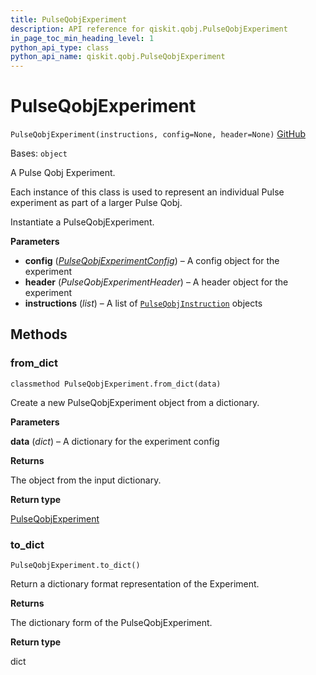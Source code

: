 ```yaml
---
title: PulseQobjExperiment
description: API reference for qiskit.qobj.PulseQobjExperiment
in_page_toc_min_heading_level: 1
python_api_type: class
python_api_name: qiskit.qobj.PulseQobjExperiment
---
```


# PulseQobjExperiment

<span id="qiskit.qobj.PulseQobjExperiment" />

`PulseQobjExperiment(instructions, config=None, header=None)` [GitHub](https://github.com/qiskit/qiskit/tree/stable/0.21/qiskit/qobj/pulse_qobj.py "view source code")

Bases: `object`

A Pulse Qobj Experiment.

Each instance of this class is used to represent an individual Pulse experiment as part of a larger Pulse Qobj.

Instantiate a PulseQobjExperiment.

**Parameters**

*   **config** ([*PulseQobjExperimentConfig*](qiskit.qobj.PulseQobjExperimentConfig "qiskit.qobj.PulseQobjExperimentConfig")) – A config object for the experiment
*   **header** (*PulseQobjExperimentHeader*) – A header object for the experiment
*   **instructions** (*list*) – A list of [`PulseQobjInstruction`](qiskit.qobj.PulseQobjInstruction "qiskit.qobj.PulseQobjInstruction") objects

## Methods

### from\_dict

<span id="qiskit.qobj.PulseQobjExperiment.from_dict" />

`classmethod PulseQobjExperiment.from_dict(data)`

Create a new PulseQobjExperiment object from a dictionary.

**Parameters**

**data** (*dict*) – A dictionary for the experiment config

**Returns**

The object from the input dictionary.

**Return type**

[PulseQobjExperiment](qiskit.qobj.PulseQobjExperiment "qiskit.qobj.PulseQobjExperiment")

### to\_dict

<span id="qiskit.qobj.PulseQobjExperiment.to_dict" />

`PulseQobjExperiment.to_dict()`

Return a dictionary format representation of the Experiment.

**Returns**

The dictionary form of the PulseQobjExperiment.

**Return type**

dict

